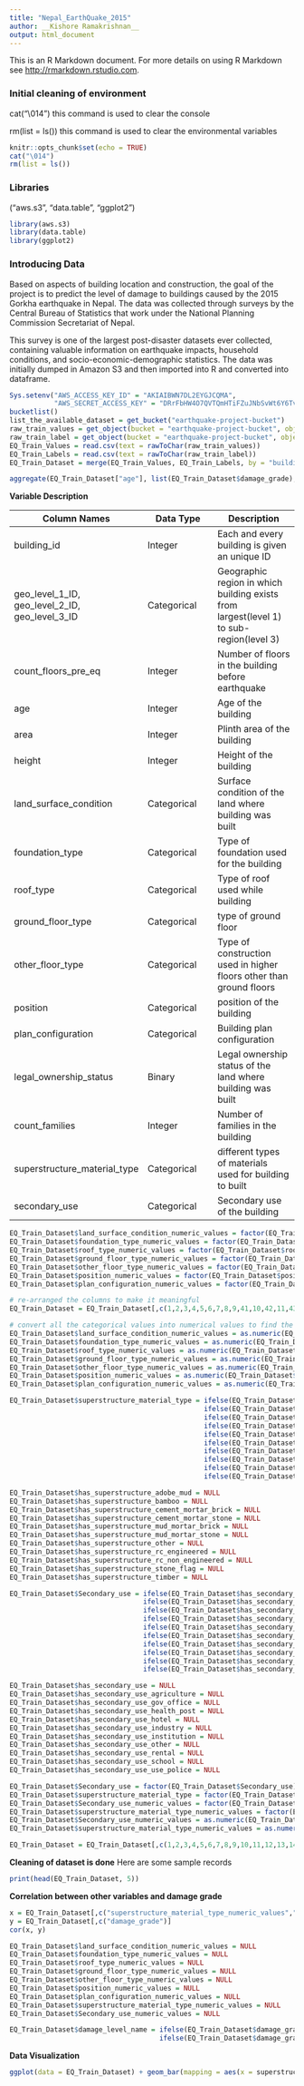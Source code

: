 ```yaml
---
title: "Nepal_EarthQuake_2015"
author: __Kishore Ramakrishnan__
output: html_document
---
```


This is an R Markdown document. For more details on using R Markdown see <http://rmarkdown.rstudio.com>.

### Initial cleaning of environment
cat("\014") this command is used to clear the console

rm(list = ls()) this command is used to clear the environmental variables
```r
knitr::opts_chunk$set(echo = TRUE)
cat("\014")
rm(list = ls())
```

### Libraries
("aws.s3", "data.table", "ggplot2")
```r
library(aws.s3)
library(data.table)
library(ggplot2)
```
### Introducing Data

Based on aspects of building location and construction, the goal of the project is to predict the level of damage to buildings caused by the 2015 Gorkha earthquake in Nepal. The data was collected through surveys by the Central Bureau of Statistics that work under the National Planning Commission Secretariat of Nepal. 

This survey is one of the largest post-disaster datasets ever collected, containing valuable information on earthquake impacts, household conditions, and socio-economic-demographic statistics.
The data was initially dumped in Amazon S3 and then imported into R and converted into dataframe.
```r
Sys.setenv("AWS_ACCESS_KEY_ID" = "AKIAIBWN7DL2EYGJCQMA", 
           "AWS_SECRET_ACCESS_KEY" = "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")
bucketlist()
list_the_available_dataset = get_bucket("earthquake-project-bucket")
raw_train_values = get_object(bucket = "earthquake-project-bucket", object = "train_values.csv")
raw_train_label = get_object(bucket = "earthquake-project-bucket", object = "train_labels.csv")
EQ_Train_Values = read.csv(text = rawToChar(raw_train_values))
EQ_Train_Labels = read.csv(text = rawToChar(raw_train_label))
EQ_Train_Dataset = merge(EQ_Train_Values, EQ_Train_Labels, by = "building_id")

aggregate(EQ_Train_Dataset["age"], list(EQ_Train_Dataset$damage_grade), mean)
```

__Variable Description__

__Column Names__ | __Data Type__ | __Description__
-----------------|---------------|------------------
building_id | Integer | Each and every building is given an unique ID
geo_level_1_ID, geo_level_2_ID, geo_level_3_ID | Categorical | Geographic region in which building exists from largest(level 1) to sub-region(level 3)
count_floors_pre_eq | Integer | Number of floors in the building before earthquake
age | Integer | Age of the building
area | Integer | Plinth area of the building
height | Integer | Height of the building
land_surface_condition | Categorical | Surface condition of the land where building was built
foundation_type | Categorical | Type of foundation used for the building
roof_type | Categorical | Type of roof used while building
ground_floor_type | Categorical | type of ground floor
other_floor_type | Categorical | Type of construction used in higher floors other than ground floors
position | Categorical | position of the building
plan_configuration | Categorical | Building plan configuration
legal_ownership_status | Binary | Legal ownership status of the land where building was built
count_families | Integer | Number of families in the building
superstructure_material_type | Categorical | different types of materials used for building to built
secondary_use | Categorical | Secondary use of the building

```r
EQ_Train_Dataset$land_surface_condition_numeric_values = factor(EQ_Train_Dataset$land_surface_condition, labels = c("1", "2", "3"))
EQ_Train_Dataset$foundation_type_numeric_values = factor(EQ_Train_Dataset$foundation_type, labels = c("1", "2", "3", "4", "5"))
EQ_Train_Dataset$roof_type_numeric_values = factor(EQ_Train_Dataset$roof_type, labels = c("1", "2", "3"))
EQ_Train_Dataset$ground_floor_type_numeric_values = factor(EQ_Train_Dataset$ground_floor_type, labels = c("1", "2", "3", "4", "5"))
EQ_Train_Dataset$other_floor_type_numeric_values = factor(EQ_Train_Dataset$other_floor_type, labels = c("1", "2", "3", "4"))
EQ_Train_Dataset$position_numeric_values = factor(EQ_Train_Dataset$position, labels = c("1", "2", "3", "4"))
EQ_Train_Dataset$plan_configuration_numeric_values = factor(EQ_Train_Dataset$plan_configuration, labels = c("1", "2", "3", "4", "5", "6", "7", "8", "9"))

# re-arranged the columns to make it meaningful
EQ_Train_Dataset = EQ_Train_Dataset[,c(1,2,3,4,5,6,7,8,9,41,10,42,11,43,12,44,13,45,14,46,15,47,16,17,18,19,20,21,22,23,24,25,26,27,28,29,30,31,32,33,34,35,36,37,38,39,40)]

# convert all the categorical values into numerical values to find the correlation with the damage_grade
EQ_Train_Dataset$land_surface_condition_numeric_values = as.numeric(EQ_Train_Dataset$land_surface_condition_numeric_values)
EQ_Train_Dataset$foundation_type_numeric_values = as.numeric(EQ_Train_Dataset$foundation_type_numeric_values)
EQ_Train_Dataset$roof_type_numeric_values = as.numeric(EQ_Train_Dataset$roof_type_numeric_values)
EQ_Train_Dataset$ground_floor_type_numeric_values = as.numeric(EQ_Train_Dataset$ground_floor_type_numeric_values)
EQ_Train_Dataset$other_floor_type_numeric_values = as.numeric(EQ_Train_Dataset$other_floor_type_numeric_values)
EQ_Train_Dataset$position_numeric_values = as.numeric(EQ_Train_Dataset$position_numeric_values)
EQ_Train_Dataset$plan_configuration_numeric_values = as.numeric(EQ_Train_Dataset$plan_configuration_numeric_values)

EQ_Train_Dataset$superstructure_material_type = ifelse(EQ_Train_Dataset$has_superstructure_adobe_mud == "1", "Adobe and Mud",
                                                ifelse(EQ_Train_Dataset$has_superstructure_mud_mortar_stone == "1", "Mud, Mortar and Stone",
                                                ifelse(EQ_Train_Dataset$has_superstructure_stone_flag == "1", "Stone",
                                                ifelse(EQ_Train_Dataset$has_superstructure_cement_mortar_stone == "1", "Cement, Mortar and Stone",
                                                ifelse(EQ_Train_Dataset$has_superstructure_bamboo == "1", "Bamboo",
                                                ifelse(EQ_Train_Dataset$has_superstructure_cement_mortar_brick == "1", "Cement, Mortar and Brick",
                                                ifelse(EQ_Train_Dataset$has_superstructure_mud_mortar_brick == "1", "Mud, Mortar and Brick",
                                                ifelse(EQ_Train_Dataset$has_superstructure_timber == "1", "Timber",
                                                ifelse(EQ_Train_Dataset$has_superstructure_rc_engineered == "1", "RC Engineered Reinforced Steel",
                                                ifelse(EQ_Train_Dataset$has_superstructure_rc_non_engineered == "1", "RC Non-Engineered Reinforced Steel","Other Material Type"))))))))))

EQ_Train_Dataset$has_superstructure_adobe_mud = NULL
EQ_Train_Dataset$has_superstructure_bamboo = NULL
EQ_Train_Dataset$has_superstructure_cement_mortar_brick = NULL
EQ_Train_Dataset$has_superstructure_cement_mortar_stone = NULL
EQ_Train_Dataset$has_superstructure_mud_mortar_brick = NULL
EQ_Train_Dataset$has_superstructure_mud_mortar_stone = NULL
EQ_Train_Dataset$has_superstructure_other = NULL
EQ_Train_Dataset$has_superstructure_rc_engineered = NULL
EQ_Train_Dataset$has_superstructure_rc_non_engineered = NULL
EQ_Train_Dataset$has_superstructure_stone_flag = NULL
EQ_Train_Dataset$has_superstructure_timber = NULL

EQ_Train_Dataset$Secondary_use = ifelse(EQ_Train_Dataset$has_secondary_use == "1", 
                                 ifelse(EQ_Train_Dataset$has_secondary_use_agriculture == "1", "Agriculture",
                                 ifelse(EQ_Train_Dataset$has_secondary_use_gov_office == "1", "Government office",
                                 ifelse(EQ_Train_Dataset$has_secondary_use_health_post == "1", "Health Post",
                                 ifelse(EQ_Train_Dataset$has_secondary_use_hotel == "1", "Hotel",
                                 ifelse(EQ_Train_Dataset$has_secondary_use_industry == "1", "Industry",
                                 ifelse(EQ_Train_Dataset$has_secondary_use_institution == "1", "Institution",
                                 ifelse(EQ_Train_Dataset$has_secondary_use_rental == "1", "Rental",
                                 ifelse(EQ_Train_Dataset$has_secondary_use_school == "1", "School",
                                 ifelse(EQ_Train_Dataset$has_secondary_use_use_police == "1", "Police Station", "Other uses"))))))))),"No Secondary use at all")

EQ_Train_Dataset$has_secondary_use = NULL
EQ_Train_Dataset$has_secondary_use_agriculture = NULL
EQ_Train_Dataset$has_secondary_use_gov_office = NULL
EQ_Train_Dataset$has_secondary_use_health_post = NULL
EQ_Train_Dataset$has_secondary_use_hotel = NULL
EQ_Train_Dataset$has_secondary_use_industry = NULL
EQ_Train_Dataset$has_secondary_use_institution = NULL
EQ_Train_Dataset$has_secondary_use_other = NULL
EQ_Train_Dataset$has_secondary_use_rental = NULL
EQ_Train_Dataset$has_secondary_use_school = NULL
EQ_Train_Dataset$has_secondary_use_use_police = NULL

EQ_Train_Dataset$Secondary_use = factor(EQ_Train_Dataset$Secondary_use)
EQ_Train_Dataset$superstructure_material_type = factor(EQ_Train_Dataset$superstructure_material_type)
EQ_Train_Dataset$Secondary_use_numeric_values = factor(EQ_Train_Dataset$Secondary_use, labels = c("1","2","3","4","5","6","7","8","9","10","11"))
EQ_Train_Dataset$superstructure_material_type_numeric_values = factor(EQ_Train_Dataset$superstructure_material_type, labels = c("1","2","3","4","5","6","7","8","9","10","11"))
EQ_Train_Dataset$Secondary_use_numeric_values = as.numeric(EQ_Train_Dataset$Secondary_use_numeric_values)
EQ_Train_Dataset$superstructure_material_type_numeric_values = as.numeric(EQ_Train_Dataset$superstructure_material_type_numeric_values)

EQ_Train_Dataset = EQ_Train_Dataset[,c(1,2,3,4,5,6,7,8,9,10,11,12,13,14,15,16,17,18,19,20,21,22,26,29,27,28,23,24,25)]
```
__Cleaning of dataset is done__
 Here are some sample records
```r
print(head(EQ_Train_Dataset, 5))
```

__Correlation between other variables and damage grade__
```r
x = EQ_Train_Dataset[,c("superstructure_material_type_numeric_values","Secondary_use_numeric_values","count_floors_pre_eq","area","height","land_surface_condition_numeric_values", "foundation_type_numeric_values", "roof_type_numeric_values", "ground_floor_type_numeric_values", "other_floor_type_numeric_values", "position_numeric_values", "plan_configuration_numeric_values")]
y = EQ_Train_Dataset[,c("damage_grade")]
cor(x, y)

EQ_Train_Dataset$land_surface_condition_numeric_values = NULL
EQ_Train_Dataset$foundation_type_numeric_values = NULL
EQ_Train_Dataset$roof_type_numeric_values = NULL
EQ_Train_Dataset$ground_floor_type_numeric_values = NULL
EQ_Train_Dataset$other_floor_type_numeric_values = NULL
EQ_Train_Dataset$position_numeric_values = NULL
EQ_Train_Dataset$plan_configuration_numeric_values = NULL
EQ_Train_Dataset$superstructure_material_type_numeric_values = NULL
EQ_Train_Dataset$Secondary_use_numeric_values = NULL

EQ_Train_Dataset$damage_level_name = ifelse(EQ_Train_Dataset$damage_grade == "1", "Lowest Damage",
                                     ifelse(EQ_Train_Dataset$damage_grade == "2", "Medium Damage", "Almost Destroyed"))
```
__Data Visualization__
```r
ggplot(data = EQ_Train_Dataset) + geom_bar(mapping = aes(x = superstructure_material_type, fill = damage_level_name)) + ggtitle("Building Material vs Damage level") + xlab("Material Type") + ylab("Count") + theme(axis.title.x = element_blank(), axis.text.x = element_text(angle = 45, hjust = 1))
```
